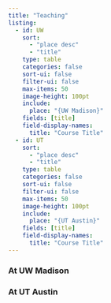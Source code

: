 ```yaml
---
title: "Teaching"
listing:
  - id: UW
    sort: 
      - "place desc" 
      - "title"
    type: table
    categories: false
    sort-ui: false
    filter-ui: false
    max-items: 50
    image-height: 100pt
    include:
      place: "{UW Madison}"
    fields: [title]
    field-display-names:
      title: "Course Title"
  - id: UT
    sort: 
      - "place desc" 
      - "title"
    type: table
    categories: false
    sort-ui: false
    filter-ui: false
    max-items: 50
    image-height: 100pt
    include:
      place: "{UT Austin}"
    fields: [title]
    field-display-names:
      title: "Course Title"
---
```


### At UW Madison

:::::{#UW}
:::::

### At UT Austin

:::::{#UT}
:::::
